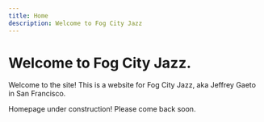 ```yaml
---
title: Home
description: Welcome to Fog City Jazz
---
```

# Welcome to **Fog City Jazz**.

<ImageTextBlock src="/media/fogcity.webp" alt="Cool Breeze himself" imageWidth={60} imageOnLeft={true} topAlign={true}>
Welcome to the site! This is a website for Fog City Jazz, aka Jeffrey Gaeto in San Francisco.
</ImageTextBlock>

Homepage under construction! Please come back soon.